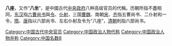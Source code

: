 '''八座'''，又作“'''八坐'''”，是中國古代[[中央政府|中央政府]]八种高级官员的代稱。历朝所指不盡相同，[[东汉|东汉]]指[[六曹|六曹]][[尚书|尚书]]與[[尚书令|令]]、[[仆射|仆射]]，三国[[曹魏|曹魏]]、南朝[[南朝宋|宋]]、[[南齊|齐]]指五曹尚书、二仆射和一令，[[隋朝|隋]]、[[唐朝|唐]]指以六部尚书、左右仆射及令为“八座”，[[清朝|清朝]]則指六部尚书。

{{DEFAULTSORT:B八座}}
[[Category:中国古代中央官员|Category:中国古代中央官员]]
[[Category:中国政治人物代称|Category:中国政治人物代称]]
[[Category:中国政治人物并称|Category:中国政治人物并称]]
[[Category:中国名数8|Category:中国名数8]]